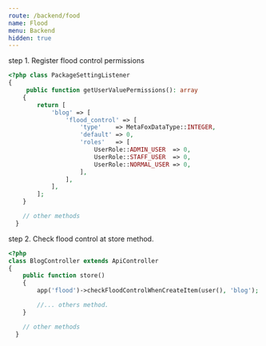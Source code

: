 ```yaml
---
route: /backend/food
name: Flood
menu: Backend
hidden: true
---
```


step 1. Register flood control permissions

```php
<?php class PackageSettingListener
{
     public function getUserValuePermissions(): array
    {
        return [
            'blog' => [
                'flood_control' => [
                    'type'    => MetaFoxDataType::INTEGER,
                    'default' => 0,
                    'roles'   => [
                        UserRole::ADMIN_USER  => 0,
                        UserRole::STAFF_USER  => 0,
                        UserRole::NORMAL_USER => 0,
                    ],
                ],
            ],
        ];
    }

    // other methods
  }
```

step 2. Check flood control at store method.

```php
<?php
class BlogController extends ApiController
{
    public function store()
    {
        app('flood')->checkFloodControlWhenCreateItem(user(), 'blog');

        //... others method.
    }

    // other methods
  }
```
